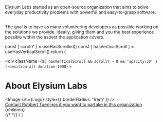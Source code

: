 
Elysium Labs started as an open-source organization that aims to solve everyday productivity problems with powerful and easy-to-grasp software.

<br />
The goal is to have as many volunteering developers as possible working on the solutions
we provide. Ideally, giving them and you the best experience possible within the
aspect the application covers.

  const { scrollY } = useHasScrolled()
  const { hasVerticalScroll } = useHasVerticalScroll()
  return (
    <Layout>
      <SEO
        title="About"
        description="Background information about the organization"
      />
      <div className="max-w-7xl mx-4 sm:mx-auto sm:w-full flex flex-col items-center">
        <div
          className={`${
            hasVerticalScroll && scrollY > 0 && 'opacity-30'
          } transition-all duration-1000`}
        >
          <h1>About Elysium Labs</h1>
          <div className="my-10 flex items-center justify-center">
            <Image src={Logo} style={{ borderRadius: '1rem' }} />
          </div>
          <div className="max-w-prose mt-20">
            <a href="mailto:robbert@elysiumlabs.io?subject=I would like to participate">
              Contact Robbert Tuerlings if you want to partake in this
              organization
            </a>
          </div>
        </div>
        <div className="max-w-prose my-10">{children}</div>
        {/* <GithubContributors /> */}
      </div>
    </Layout>
  )
}
